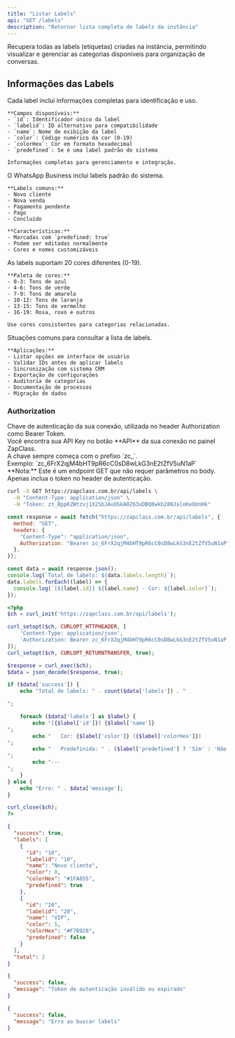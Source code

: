 ```yaml
---
title: "Listar Labels"
api: "GET /labels"
description: "Retornar lista completa de labels da instância"
---
```


Recupera todas as labels (etiquetas) criadas na instância, permitindo visualizar e gerenciar as categorias disponíveis para organização de conversas.

## Informações das Labels

<AccordionGroup>
  <Accordion title="Dados Retornados" icon="list">
    Cada label inclui informações completas para identificação e uso.

    **Campos disponíveis:**
    - `id`: Identificador único da label
    - `labelid`: ID alternativo para compatibilidade
    - `name`: Nome de exibição da label
    - `color`: Código numérico da cor (0-19)
    - `colorHex`: Cor em formato hexadecimal
    - `predefined`: Se é uma label padrão do sistema

    Informações completas para gerenciamento e integração.

  </Accordion>

  <Accordion title="Labels Predefinidas" icon="bookmark">
    O WhatsApp Business inclui labels padrão do sistema.

    **Labels comuns:**
    - Novo cliente
    - Nova venda
    - Pagamento pendente
    - Pago
    - Concluído

    **Características:**
    - Marcadas com `predefined: true`
    - Podem ser editadas normalmente
    - Cores e nomes customizáveis

  </Accordion>

  <Accordion title="Códigos de Cores" icon="palette">
    As labels suportam 20 cores diferentes (0-19).

    **Paleta de cores:**
    - 0-3: Tons de azul
    - 4-6: Tons de verde
    - 7-9: Tons de amarelo
    - 10-12: Tons de laranja
    - 13-15: Tons de vermelho
    - 16-19: Rosa, roxo e outros

    Use cores consistentes para categorias relacionadas.

  </Accordion>

  <Accordion title="Casos de Uso" icon="lightbulb">
    Situações comuns para consultar a lista de labels.

    **Aplicações:**
    - Listar opções em interface de usuário
    - Validar IDs antes de aplicar labels
    - Sincronização com sistema CRM
    - Exportação de configurações
    - Auditoria de categorias
    - Documentação de processos
    - Migração de dados

  </Accordion>
</AccordionGroup>

### Authorization

<ParamField path="api_key" type="string" required>
  Chave de autenticação da sua conexão, utilizada no header Authorization como
  Bearer Token. <br />
  Você encontra sua API Key no botão **API** da sua conexão no painel ZapClass. <br />
  A chave sempre começa com o prefixo `zc_`. <br />
  Exemplo: `zc_6FrX2qjM4bHT9pR6cC0sD8wLkG3nE2tZfV5uN1aP`
</ParamField>

<Info>
  **Nota:** Este é um endpoint GET que não requer parâmetros no body. Apenas
  inclua o token no header de autenticação.
</Info>

<RequestExample>

```bash cURL
curl -X GET https://zapclass.com.br/api/labels \
  -H "Content-Type: application/json" \
  -H "Token: zt_BppKZWtzvj1X2SbJAuOSkA0Z63uDBQ0wkb28NJaloKeOUnHk"
```

```javascript JavaScript
const response = await fetch("https://zapclass.com.br/api/labels", {
  method: "GET",
  headers: {
    "Content-Type": "application/json",
    Authorization: "Bearer zc_6FrX2qjM4bHT9pR6cC0sD8wLkG3nE2tZfV5uN1aP",
  },
});

const data = await response.json();
console.log(`Total de labels: ${data.labels.length}`);
data.labels.forEach((label) => {
  console.log(`[${label.id}] ${label.name} - Cor: ${label.color}`);
});
```

```php PHP
<?php
$ch = curl_init('https://zapclass.com.br/api/labels');

curl_setopt($ch, CURLOPT_HTTPHEADER, [
    'Content-Type: application/json',
    'Authorization: Bearer zc_6FrX2qjM4bHT9pR6cC0sD8wLkG3nE2tZfV5uN1aP'
]);
curl_setopt($ch, CURLOPT_RETURNTRANSFER, true);

$response = curl_exec($ch);
$data = json_decode($response, true);

if ($data['success']) {
    echo "Total de labels: " . count($data['labels']) . "

";

    foreach ($data['labels'] as $label) {
        echo "[{$label['id']}] {$label['name']}
";
        echo "   Cor: {$label['color']} ({$label['colorHex']})
";
        echo "   Predefinida: " . ($label['predefined'] ? 'Sim' : 'Não') . "
";
        echo "---
";
    }
} else {
    echo "Erro: " . $data['message'];
}

curl_close($ch);
?>
```

</RequestExample>

<ResponseExample>

```json 200
{
  "success": true,
  "labels": [
    {
      "id": "10",
      "labelid": "10",
      "name": "Novo cliente",
      "color": 0,
      "colorHex": "#1FA855",
      "predefined": true
    },
    {
      "id": "20",
      "labelid": "20",
      "name": "VIP",
      "color": 5,
      "colorHex": "#F7B928",
      "predefined": false
    }
  ],
  "total": 2
}
```

```json 401
{
  "success": false,
  "message": "Token de autenticação inválido ou expirado"
}
```

```json 500
{
  "success": false,
  "message": "Erro ao buscar labels"
}
```

</ResponseExample>

